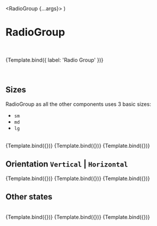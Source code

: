 
<Meta title="MDX/RadioGroup" component={RadioGroup} />

  <RadioGroup {...args}>
    <Radio label="Option 1" checked/>
    <Radio label="Option 2" />
    <Radio label="Option 3" />
  </RadioGroup>
)

# RadioGroup

<br />

<Story name="RadioGroup">{Template.bind({ label: 'Radio Group' })}</Story>

<br />

## Sizes

RadioGroup as all the other components uses 3 basic sizes:

- `sm`
- `md`
- `lg`

<br />

<Canvas isColumn>
  <Story
    name="Large"
    args={{
      label: 'Large',
      size: 'lg',
    }}>
    {Template.bind({})}
  </Story>
  <Story
    name="Medium"
    args={{
      label: 'Medium',
      size: 'md',
    }}>
    {Template.bind({})}
  </Story>
  <Story
    name="Small"
    args={{
      label: 'Small',
      size: 'sm',
    }}>
    {Template.bind({})}
  </Story>
</Canvas>

## Orientation `Vertical` | `Horizontal`

<Canvas isColumn>
  <Story
    name="Large Horizontal"
    args={{
      label: 'Large',
      orientation: 'horizontal',
      size: 'lg',
    }}>
    {Template.bind({})}
  </Story>
  <Story
    name="Medium Horizontal"
    args={{
      label: 'Medium',
      orientation: 'horizontal',
      size: 'md',
    }}>
    {Template.bind({})}
  </Story>
  <Story
    name="Small Horizontal"
    args={{
      label: 'Small',
      orientation: 'horizontal',
      size: 'sm',
    }}>
    {Template.bind({})}
  </Story>
</Canvas>

## Other states

<br />

<Canvas>
  <Story
    name="Read only"
    args={{
      label: 'Read only',
      readOnly: 'true',
      checked: true,
    }}>
    {Template.bind({})}
  </Story>
  <Story
    name="Required"
    args={{
      label: 'Required',
      required: true,
    }}>
    {Template.bind({})}
  </Story>
  <Story
    name="Disabled"
    args={{
      label: 'Disabled',
      disabled: true,
    }}>
    {Template.bind({})}
  </Story>
</Canvas>

<ArgsTable of={RadioGroup} />
